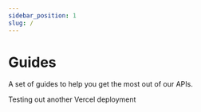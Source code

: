 ```yaml
---
sidebar_position: 1
slug: /
---
```


# Guides

A set of guides to help you get the most out of our APIs.


<GuidesSection className="two-cols" />

Testing out another Vercel deployment
